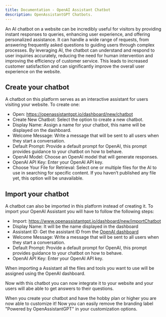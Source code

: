 ```yaml
---
title: Documentation - OpenAI Assistant Chatbot
description: OpenAssistantGPT Chatbots.
---
```


An AI chatbot on a website can be incredibly useful for visitors by providing instant responses to queries, enhancing user experience, and offering personalized assistance. It can handle a wide range of requests, from answering frequently asked questions to guiding users through complex processes. By leveraging AI, the chatbot can understand and respond to user inquiries accurately, reducing the need for human intervention and improving the efficiency of customer service. This leads to increased customer satisfaction and can significantly improve the overall user experience on the website.


## Create your chatbot

A chatbot on this platform serves as an interactive assistant for users visiting your website. To create one:

 - Open: https://openassistantgpt.io/dashboard/new/chatbot
 - Create New Chatbot: Select the option to create a new chatbot.
 - Display Name: Assign a name for your chatbot, this name will be displayed on the dashboard.
 - Welcome Message: Write a message that will be sent to all users when they start a conversation.
 - Default Prompt: Provide a default prompt for OpenAI, this prompt provides guidance to your chatbot on how to behave.
 - OpenAI Model: Choose an OpenAI model that will generate responses.
 - OpenAI API Key: Enter your OpenAI API key.
 - Choose Your File for Retrieval: Select one or multiple files for the AI to use in searching for specific content. If you haven’t published any file yet, this option will be unavailable.

## Import your chatbot

A chatbot can also be imported in this platform instead of creating it. To import your OpenAI Assistant you will have to follow the following steps:
 - Import: https://www.openassistantgpt.io/dashboard/new/importChatbot
 - Display Name: It will be the name displayed in the dashboard
 - Assistant ID: Get the assistant ID from the [OpenAI dashboard](https://platform.openai.com/assistants)
 - Welcome Message: Write a message that will be sent to all users when they start a conversation.
 - Default Prompt: Provide a default prompt for OpenAI, this prompt provides guidance to your chatbot on how to behave.
 - OpenAI API Key: Enter your OpenAI API key.

When importing a Assistant all the files and tools you want to use will be assigned using the OpenAI dashboard.


Now with this chatbot you can now integrate it to your website and your users will abe able to get answers to their questions.

When you create your chatbot and have the hobby plan or higher you are now able to customize it! Now you can easily remove the branding label "Powered by OpenAssistantGPT" in your customization options. 
